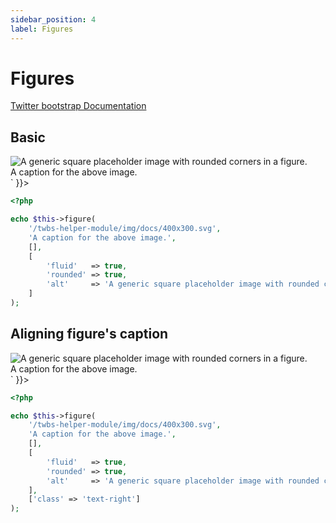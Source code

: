 ```yaml
---
sidebar_position: 4
label: Figures
---
```



# Figures

[Twitter bootstrap Documentation](https://getbootstrap.com/docs/4.5/content/figures/)

## Basic

<Tabs>
<TabItem value="result" label="Result" default>
  <HtmlCode bootstrapVersion="4.5">
      <div dangerouslySetInnerHTML={{ __html: `<figure class="figure">
    <img alt="A generic square placeholder image with rounded corners in a figure." class="figure-img img-fluid rounded" src="/twbs-helper-module/img/docs/400x300.svg"></img>
    <figcaption class="figure-caption">A caption for the above image.</figcaption>
</figure>` }}></div>
  </HtmlCode>
</TabItem>
<TabItem value="source" label="Source">

```php
<?php

echo $this->figure(
    '/twbs-helper-module/img/docs/400x300.svg',
    'A caption for the above image.',
    [],
    [
        'fluid'   => true,
        'rounded' => true,
        'alt'     => 'A generic square placeholder image with rounded corners in a figure.',
    ]
);

```

</TabItem>
</Tabs>

## Aligning figure's caption

<Tabs>
<TabItem value="result" label="Result" default>
  <HtmlCode bootstrapVersion="4.5">
      <div dangerouslySetInnerHTML={{ __html: `<figure class="figure">
    <img alt="A generic square placeholder image with rounded corners in a figure." class="figure-img img-fluid rounded" src="/twbs-helper-module/img/docs/400x300.svg"></img>
    <figcaption class="figure-caption text-right">A caption for the above image.</figcaption>
</figure>` }}></div>
  </HtmlCode>
</TabItem>
<TabItem value="source" label="Source">

```php
<?php

echo $this->figure(
    '/twbs-helper-module/img/docs/400x300.svg',
    'A caption for the above image.',
    [],
    [
        'fluid'   => true,
        'rounded' => true,
        'alt'     => 'A generic square placeholder image with rounded corners in a figure.',
    ],
    ['class' => 'text-right']
);

```

</TabItem>
</Tabs>

